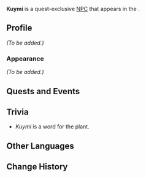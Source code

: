 {{Meta
<!-- Remove this template after adding the missing info -->
|missing_NPC_profile  = yes
<!--
|missing_NPC_idle     = yes
|missing_NPC_dialogue = yes
-->
}}
{{Character Infobox
|type             = Quest NPC
|image            = NPC Kuymi.png
|realname         = <!-- Optional, if different from in-game name -->
|deceased         = <!-- Past (for deceased prior to events of the game) or free response -->
|region           = Natlan
|location         = Natlan
|affiliation      = Masters of the Night-Wind
|title            = 

|ancestry         = <!-- Clan/family -->
|father           = 
|mother           = 
|spouse           = 
|sibling          = 
|child            = 
|relative         = 

|voiceEN          = 
|voiceCN          = 
|voiceJP          = 
|voiceKR          = 
}}
'''Kuymi''' is a quest-exclusive [[NPC]] that appears in the {{Quest|Beneath the Secret Source}}.
<!--
==Location==
{{subst:#tag:gallery|
NPC Location {{subst:#titleparts:{{subst:PAGENAME}}}}.png{{subst:!}}{{subst:#titleparts:{{subst:PAGENAME}}}}'s location
NPC Location {{subst:#titleparts:{{subst:PAGENAME}}}} Context.png{{subst:!}}Additional context
}}
-->
==Profile==
<!--Detailed story/lore information goes here.-->
''(To be added.)''

===Appearance===
<!--Keep appearance section short and concise. Limit to 2 paragraphs with 3-4 sentences each.-->
''(To be added.)''

==Quests and Events==
{{Quests and Events}}
<!--
==Idle Quotes==
{{Dialogue Start}}
:{{DIcon|Idle}} {{Tx}}
::{{A|VO {{subst:#titleparts:{{subst:PAGENAME}}}} 01.ogg}} "{{Tx}}"
{{Dialogue End}}

==Dialogue==
{{Dialogue Start}}
:'''{{subst:#titleparts:{{subst:PAGENAME}}}}:''' 
:{{DIcon}}
{{Dialogue End}}

==Event Dialogue==
===Event Name===
{{Dialogue Start}}
:'''{{subst:#titleparts:{{subst:PAGENAME}}}}:'''
{{Dialogue End}}
-->
==Trivia==
* ''Kuymi'' is a {{w|Quechuan languages|Quechua}} word for the {{w|Job's tears|adlay}} plant. 
==Other Languages==
{{Other Languages|default_hidden=1
|en      = Kuymi
|zhs     = 库伊米
|zhs_rm  = Kùyīmǐ
|zht     = 庫伊米
|zht_rm  = Kùyīmǐ
|ja      = クイミ
|ja_rm   = Kuimi
|ko      = 쿠이미
|es      = Kuymi
|fr      = Kuymi
|ru      = Куйми
|th      = Kuymi
|vi      = Kuymi
|de      = Kuymi
|id      = Kuymi
|pt      = Kuymi
|tr      = Kuymi
|it      = Kuymi
}}

==Change History==
{{Change History|5.1}}
<!--
==References==
{{Reflist}}
-->